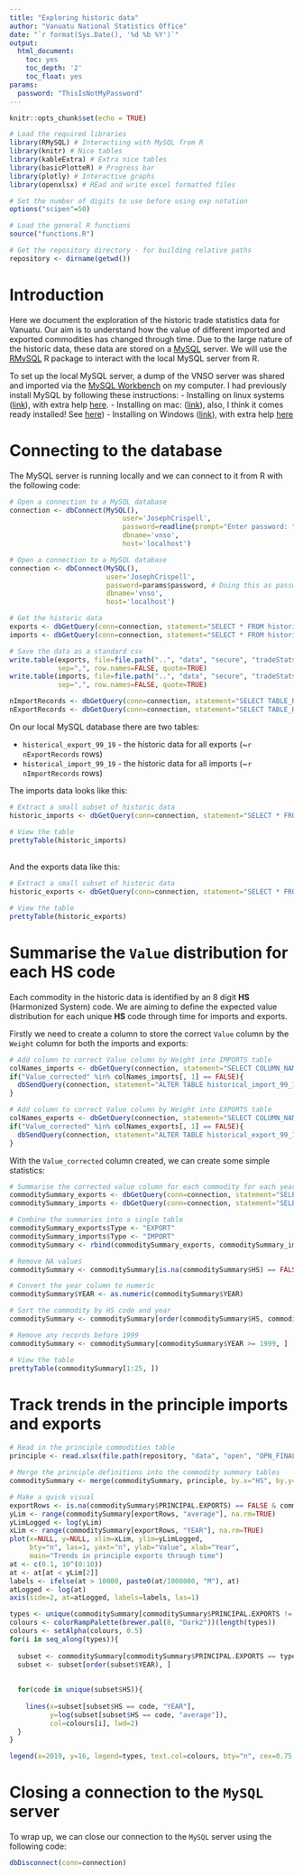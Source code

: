 ```yaml
---
title: "Exploring historic data"
author: "Vanuatu National Statistics Office"
date: "`r format(Sys.Date(), '%d %b %Y')`"
output:
  html_document:
    toc: yes
    toc_depth: '2'
    toc_float: yes
params: 
  password: "ThisIsNotMyPassword"
---
```


```r
knitr::opts_chunk$set(echo = TRUE)
```

```r

# Load the required libraries
library(RMySQL) # Interactiing with MySQL from R
library(knitr) # Nice tables
library(kableExtra) # Extra nice tables
library(basicPlotteR) # Progress bar
library(plotly) # Interactive graphs
library(openxlsx) # REad and write excel formatted files

# Set the number of digits to use before using exp notation
options("scipen"=50)

# Load the general R functions
source("functions.R")

# Get the repository directory - for building relative paths
repository <- dirname(getwd())
```

# Introduction

Here we document the exploration of the historic trade statistics data for Vanuatu. Our aim is to understand how the value of different imported and exported commodities has changed through time. Due to the large nature of the historic data, these data are stored on a [MySQL](https://www.mysql.com/) server. We will use the [RMySQL](https://cran.r-project.org/web/packages/RMySQL/RMySQL.pdf) R package to interact with the local MySQL server from R.

To set up the local MySQL server, a dump of the VNSO server was shared and imported via the [MySQL Workbench](https://www.mysql.com/products/workbench/) on my computer. I had previously install MySQL by following these instructions:
- Installing on linux systems ([link](https://dev.mysql.com/doc/refman/8.0/en/linux-installation.html)), with extra help [here](https://itsfoss.com/install-mysql-ubuntu/).
- Installing on mac: ([link](https://dev.mysql.com/doc/mysql-osx-excerpt/5.7/en/osx-installation.html)), also, I think it comes ready installed! See [here](https://www.thoughtco.com/installing-mysql-on-mac-2693866))
- Installing on Windows ([link](https://dev.mysql.com/downloads/installer/)), with extra help [here](https://www.wikihow.com/Install-the-MySQL-Database-Server-on-Your-Windows-PC)

# Connecting to the database

The MySQL server is running locally and we can connect to it from R with the following code:

```r
# Open a connection to a MySQL database
connection <- dbConnect(MySQL(), 
                            user='JosephCrispell', 
                            password=readline(prompt="Enter password: "), # Doing this as password never stored in easily accessible format now
                            dbname='vnso',
                            host='localhost')
```


```r
# Open a connection to a MySQL database
connection <- dbConnect(MySQL(), 
                        user='JosephCrispell', 
                        password=params$password, # Doing this as password never stored in easily accessible format now
                        dbname='vnso',
                        host='localhost')
```

```r
# Get the historic data
exports <- dbGetQuery(conn=connection, statement="SELECT * FROM historical_export_99_19")
imports <- dbGetQuery(conn=connection, statement="SELECT * FROM historical_import_99_19")

# Save the data as a standard csv
write.table(exports, file=file.path("..", "data", "secure", "tradeStats_historic_EXPORTS_14-09-20.csv"),
            sep=",", row.names=FALSE, quote=TRUE)
write.table(imports, file=file.path("..", "data", "secure", "tradeStats_historic_IMPORTS_14-09-20.csv"),
            sep=",", row.names=FALSE, quote=TRUE)
```

```r
nImportRecords <- dbGetQuery(conn=connection, statement="SELECT TABLE_ROWS FROM information_schema.TABLES WHERE table_name = 'historical_import_99_19'") # Slower more accurate query: SELECT COUNT(*) FROM historical_import_99_19
nExportRecords <- dbGetQuery(conn=connection, statement="SELECT TABLE_ROWS FROM information_schema.TABLES WHERE table_name = 'historical_export_99_19'") # Slower more accurate query: SELECT COUNT(*) FROM historical_export_99_19
```


On our local MySQL database there are two tables:

- `historical_export_99_19` - the historic data for all exports (~`r nExportRecords` rows)
- `historical_import_99_19` - the historic data for all imports (~`r nImportRecords` rows)

The imports data looks like this:

```r

# Extract a small subset of historic data
historic_imports <- dbGetQuery(conn=connection, statement="SELECT * FROM historical_import_99_19 LIMIT 25")

# View the table
prettyTable(historic_imports)
```

<br>
And the exports data like this:
<br>

```r

# Extract a small subset of historic data
historic_exports <- dbGetQuery(conn=connection, statement="SELECT * FROM historical_export_99_19 LIMIT 25")

# View the table
prettyTable(historic_exports)
```

# Summarise the `Value` distribution for each HS code

Each commodity in the historic data is identified by an 8 digit **HS** (Harmonized System) code. We are aiming to define the expected value distribution for each unique **HS** code through time for imports and exports. 

Firstly we need to create a column to store the correct `Value` column by the `Weight` column for both the imports and exports:
```r
# Add column to correct Value column by Weight into IMPORTS table
colNames_imports <- dbGetQuery(connection, statement="SELECT COLUMN_NAME FROM INFORMATION_SCHEMA.COLUMNS WHERE TABLE_SCHEMA='vnso' AND TABLE_NAME='historical_import_99_19'")
if("Value_corrected" %in% colNames_imports[, 1] == FALSE){
  dbSendQuery(connection, statement="ALTER TABLE historical_import_99_19 ADD Value_corrected DOUBLE AS (Value / Weight)")
}

# Add column to correct Value column by Weight into EXPORTS table
colNames_exports <- dbGetQuery(connection, statement="SELECT COLUMN_NAME FROM INFORMATION_SCHEMA.COLUMNS WHERE TABLE_SCHEMA='vnso' AND TABLE_NAME='historical_export_99_19'")
if("Value_corrected" %in% colNames_exports[, 1] == FALSE){
  dbSendQuery(connection, statement="ALTER TABLE historical_export_99_19 ADD Value_corrected DOUBLE AS (Value / Weight)")
}
```

With the `Value_corrected` column created, we can create some simple statistics:

```r
# Summarise the corrected value column for each commodity for each year
commoditySummary_exports <- dbGetQuery(conn=connection, statement="SELECT HS, YEAR, Description, CTY_Dest AS CTY, AVG(Value_corrected) AS average, MAX(Value_corrected) AS maximum, MIN(Value_corrected) AS minimum, COUNT(Value_corrected) AS count, SUM(Value_corrected) AS sum, STDDEV_SAMP(Value_corrected) AS sd, VAR_SAMP(Value_corrected) as variance FROM historical_export_99_19 GROUP BY HS, YEAR")
commoditySummary_imports <- dbGetQuery(conn=connection, statement="SELECT HS, YEAR, Description, CTY_Origin AS CTY, AVG(Value_corrected) AS average, MAX(Value_corrected) AS maximum, MIN(Value_corrected) AS minimum, COUNT(Value_corrected) AS count, SUM(Value_corrected) AS sum, STDDEV_SAMP(Value_corrected) AS sd, VAR_SAMP(Value_corrected) as variance FROM historical_import_99_19 GROUP BY HS, YEAR")

# Combine the summaries into a single table
commoditySummary_exports$Type <- "EXPORT"
commoditySummary_imports$Type <- "IMPORT"
commoditySummary <- rbind(commoditySummary_exports, commoditySummary_imports)

# Remove NA values
commoditySummary <- commoditySummary[is.na(commoditySummary$HS) == FALSE, ]

# Convert the year column to numeric
commoditySummary$YEAR <- as.numeric(commoditySummary$YEAR)

# Sort the commodity by HS code and year
commoditySummary <- commoditySummary[order(commoditySummary$HS, commoditySummary$YEAR), ]

# Remove any records before 1999
commoditySummary <- commoditySummary[commoditySummary$YEAR >= 1999, ]

# View the table
prettyTable(commoditySummary[1:25, ])
```

# Track trends in the principle imports and exports

```r

# Read in the principle commodities table
principle <- read.xlsx(file.path(repository, "data", "open", "OPN_FINAL_ASY_PrincipleCommoditiesClassifications_31-01-20.xlsx"))

# Merge the principle definitions into the commodity summary tables
commoditySummary <- merge(commoditySummary, principle, by.x="HS", by.y="HS.Code")
```

```r
# Make a quick visual
exportRows <- is.na(commoditySummary$PRINCIPAL.EXPORTS) == FALSE & commoditySummary$PRINCIPAL.EXPORTS != "OTHER PRODUCTS"
yLim <- range(commoditySummary[exportRows, "average"], na.rm=TRUE)
yLimLogged <- log(yLim)
xLim <- range(commoditySummary[exportRows, "YEAR"], na.rm=TRUE)
plot(x=NULL, y=NULL, xlim=xLim, ylim=yLimLogged, 
     bty="n", las=1, yaxt="n", ylab="Value", xlab="Year",
     main="Trends in principle exports through time")
at <- c(0.1, 10^(0:10))
at <- at[at < yLim[2]]
labels <- ifelse(at > 10000, paste0(at/1000000, "M"), at)
atLogged <- log(at)
axis(side=2, at=atLogged, labels=labels, las=1)

types <- unique(commoditySummary[commoditySummary$PRINCIPAL.EXPORTS != "OTHER PRODUCTS", "PRINCIPAL.EXPORTS"])
colours <- colorRampPalette(brewer.pal(8, "Dark2"))(length(types))
colours <- setAlpha(colours, 0.5)
for(i in seq_along(types)){
  
  subset <- commoditySummary[commoditySummary$PRINCIPAL.EXPORTS == types[i], ]
  subset <- subset[order(subset$YEAR), ]
  
  
  for(code in unique(subset$HS)){
    
    lines(x=subset[subset$HS == code, "YEAR"],
          y=log(subset[subset$HS == code, "average"]), 
          col=colours[i], lwd=2)
  }
}

legend(x=2019, y=16, legend=types, text.col=colours, bty="n", cex=0.75, pch=NA, xpd=TRUE)
```


# Closing a connection to the `MySQL` server

To wrap up, we can close our connection to the `MySQL` server using the following code:
```r
dbDisconnect(conn=connection)
```

